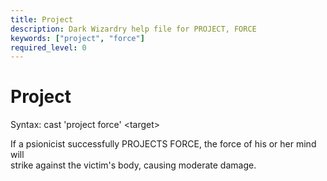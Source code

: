 ```yaml
---
title: Project
description: Dark Wizardry help file for PROJECT, FORCE
keywords: ["project", "force"]
required_level: 0
---
```


# Project

Syntax: cast 'project force' \<target\>  

If a psionicist successfully PROJECTS FORCE, the force of his or her mind will  
strike against the victim's body, causing moderate damage.